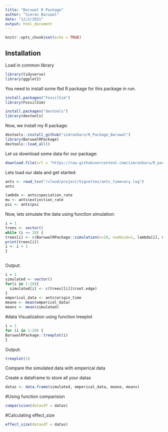 ```yaml
---
title: "Baruwal R Package"
author: "Simran Baruwal"
date: "12/2/2021"
output: html_document
---
```


```r
knitr::opts_chunk$set(echo = TRUE)
```

## Installation

Load in common library 
```r
library(tidyverse)
library(ggplot2)

```

You need to install some fbd R package for this package in run.
```r
install.packages("FossilSim")
library(FossilSim)
```

```r
install.packages("devtools")
library(devtools)
```

Now, we install my R package:
```r
devtools::install_github("simranbaru/R_Package_Baruwal")
library(BaruwalRPackage)
devtools::load_all()
```

Let us download some data for our package:

```r
download.file(url = "https://raw.githubusercontent.com/simranbaru/R_package_Baruwal/master/data/ants_timevary.log", destfile = "/cloud/project/Vignettes/ants_timevary.log")
```

Lets load our data and get started:

```r
ants <- read_tsv("/cloud/project/Vignettes/ants_timevary.log")
ants
```


```r
lambda <- ants$speciation_rate
mu <- ants$extinction_rate
psi <- ants$psi
```

Now, lets simulate the data using function simulation:

```r
i = 1
trees <- vector()
while (i <= 20) {
trees[i] <- c(BaruwalRPackage::simulation(n=10, numbsim=1, lambda[i], mu[i], psi[i], frac = .01))
print(trees[i])
i <- i + 1
}
 
```

Output:
```r
i = 1
simulated <- vector()
for(i in 1:20){
  simulated[i] <- c(trees[[i]]$root.edge)
}
emperical_data <- ants$origin_time
meane <- mean(emperical_data)
means <- mean(simulated)
```

#data Visualization using function treeplot

```r
i = 1
for (i in 1:20) {
BaruwalRPackage::treeplot(i)
}
```

Output:

```r
treeplot(1)
```

Compare the simulated data with emperical data 

Create a dataframe to store all your datas
```r
datas <- data.frame(simulated, emperical_data, meane, means)
```

#Using function comparision
```r
comparision(datasdf = datas)
```


#Calculating effect_size

```r
effect_size(datasdf = datas)
```
